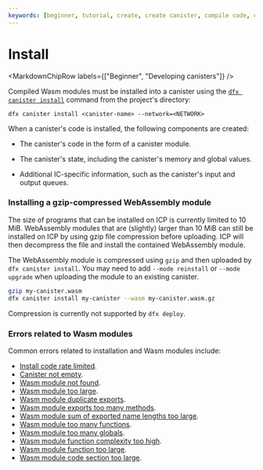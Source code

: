 ```yaml
---
keywords: [beginner, tutorial, create, create canister, compile code, compile canister, compile, build, install, canister install, install code]
---
```



# Install

<MarkdownChipRow labels={["Beginner", "Developing canisters"]} />

Compiled Wasm modules must be installed into a canister using the [`dfx canister install`](/docs/building-apps/developer-tools/dfx/dfx-canister#dfx-canister-install) command from the project's directory:

```
dfx canister install <canister-name> --network=<NETWORK>
```

When a canister's code is installed, the following components are created:

- The canister's code in the form of a canister module.

- The canister's state, including the canister's memory and global values.

- Additional IC-specific information, such as the canister's input and output queues.

### Installing a gzip-compressed WebAssembly module

The size of programs that can be installed on ICP is currently limited to 10 MiB.
WebAssembly modules that are (slightly) larger than 10 MiB can still be installed on ICP by using gzip file compression before uploading. ICP will then decompress the file and install the contained WebAssembly module.

The WebAssembly module is compressed using `gzip` and then uploaded by `dfx canister install`. You may need to add `--mode reinstall` or `--mode upgrade` when uploading the module to an existing canister.

``` bash
gzip my-canister.wasm
dfx canister install my-canister --wasm my-canister.wasm.gz
```

Compression is currently not supported by `dfx deploy`.

### Errors related to Wasm modules

Common errors related to installation and Wasm modules include:

- [Install code rate limited](/docs/references/execution-errors#install-code-rate-limited).
- [Canister not empty](/docs/references/execution-errors#canister-not-empty).
- [Wasm module not found](/docs/references/execution-errors#wasm-module-not-found).
- [Wasm module too large](/docs/references/execution-errors#wasm-module-too-large).
- [Wasm module duplicate exports](/docs/references/execution-errors#wasm-module-duplicate-exports).
- [Wasm module exports too many methods](/docs/references/execution-errors#wasm-module-exports-too-many-methods).
- [Wasm module sum of exported name lengths too large](/docs/references/execution-errors#wasm-module-sum-of-exported-name-lengths-too-large).
- [Wasm module too many functions](/docs/references/execution-errors#wasm-module-too-many-functions).
- [Wasm module too many globals](/docs/references/execution-errors#wasm-module-too-many-globals).
- [Wasm module function complexity too high](/docs/references/execution-errors#wasm-module-function-complexity-too-high).
- [Wasm module function too large](/docs/references/execution-errors#wasm-module-function-too-large).
- [Wasm module code section too large](/docs/references/execution-errors#wasm-module-code-section-too-large).